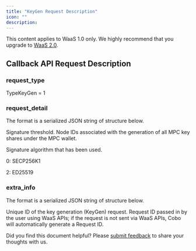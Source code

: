 ```yaml
---
title: "KeyGen Request Description"
icon: ""
description:
---
```

<Note>This content applies to WaaS 1.0 only. We highly recommend that you upgrade to [WaaS 2.0](https://www.cobo.com/developers/v2/guides/overview/introduction).</Note>


## Callback API Request Description

### request_type

TypeKeyGen = 1

### request_detail

The format is a serialized JSON string of structure below.


<ParamField body="threshold" type="Int" required>Signature threshold.</ParamField>
<ParamField body="node_ids" type="[]String" required>Node IDs associated with the generation of all MPC key shares under the MPC wallet.</ParamField>
<ParamField body="curve" type="Int" required><p>Signature algorithm that has been used.</p><p>  0: SECP256K1 </p><p>  2: ED25519 </p></ParamField>

### extra_info

The format is a serialized JSON string of structure below.


<ParamField body="cobo_id" type="String" required>Unique ID of the key generation (KeyGen) request.</ParamField>
<ParamField body="api_request_id" type="String" required>Request ID passed in by the user using WaaS APIs; if the request is not sent via WaaS APIs, Cobo will automatically generate a Request ID.</ParamField>

<Tip>Did you find this document helpful? Please [submit feedback](https://forms.zohopublic.com/cobo/form/DocumentFeedbackForm/formperma/QvLOhxJv1_JMsJ-1dleZ8Itb_7rzN-LtgvsDdxosoVI) to share your thoughts with us.</Tip>